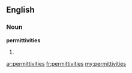 ==English==

===Noun===
'''permittivities'''

# {{plural of|permittivity}}

[[ar:permittivities]]
[[fr:permittivities]]
[[my:permittivities]]